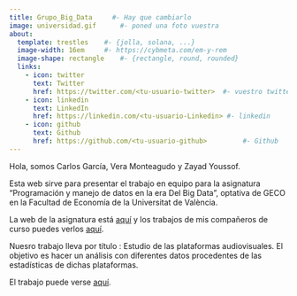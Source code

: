 ---
title: Grupo_Big_Data     #- Hay que cambiarlo
image: universidad.gif      #- poned una foto vuestra
about:
  template: trestles    #- {jolla, solana, ...}
  image-width: 16em     #- https://cybmeta.com/em-y-rem
  image-shape: rectangle    #- {rectangle, round, rounded}
  links:
    - icon: twitter
      text: Twitter
      href: https://twitter.com/<tu-usuario-twitter>  #- vuestro twitter
    - icon: linkedin
      text: LinkedIn
      href: https://linkedin.com/<tu-usuario-Linkedin> #- linkedin
    - icon: github
      text: Github
      href: https://github.com/<tu-usuario-github>         #- Github
---
        
Hola, somos Carlos García, Vera Monteagudo y Zayad Youssof.
      
Esta web sirve para presentar el trabajo en equipo para la asignatura "Programación y manejo de datos en la era Del Big Data", optativa de GECO en la Facultad de Economía de la Universitat de València.

La web de la asignatura está [aquí](https://perezp44.github.io/intro-ds-22-23-web/){target="_blank"} y los trabajos de mis compañeros de curso puedes verlos [aquí](https://perezp44.github.io/intro-ds-22-23-web/07-trabajos_2022-23.html){target="_blank"}.



Nuesro trabajo lleva por título : Estudio de las plataformas audiovisuales. El objetivo es hacer un análisis con diferentes datos procedentes de las estadísticas de dichas plataformas.


El trabajo puede verse [aquí](my_trabajo_BigData.html).